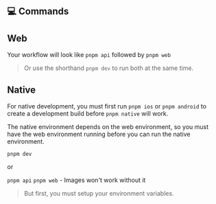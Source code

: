 ## 💻 Commands

## Web

Your workflow will look like `pnpm api` followed by `pnpm web`

> Or use the shorthand `pnpm dev` to run both at the same time.

## Native

For native development, you must first run `pnpm ios` or `pnpm android` to create a development build before `pnpm native` will work.

The native environment depends on the web environment, so you must have the web environment running before you can run the native environment.

`pnpm dev`

or

`pnpm api`
`pnpm web` - Images won't work without it

> But first, you must setup your environment variables.
